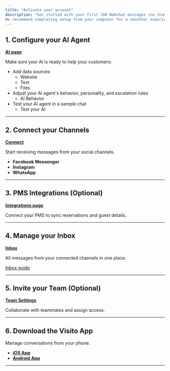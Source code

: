 ```yaml
---
title: "Activate your account"
description: "Get started with your first 100 Webchat messages (no channels required).  
We recommend completing setup from your computer for a smoother experience."
---
```


## 1. Configure your AI Agent

[**AI page**](https://app.visitoai.com/ai)

Make sure your AI is ready to help your customers:

- Add data sources:
  - Website
  - Text
  - Files
- Adjust your AI agent's behavior, personality, and escalation rules
  - AI Behavior
- Test your AI agent in a sample chat
  - Test your AI

---

## 2. Connect your Channels

[**Connect**](https://app.visitoai.com/connect)

Start receiving messages from your social channels.

- **Facebook Messenger**
- **Instagram**
- **WhatsApp**

---

## 3. PMS Integrations (Optional)

[**Integrations page**](https://app.visitoai.com/integrations)

Connect your PMS to sync reservations and guest details.

---

## 4. Manage your Inbox

[**Inbox**](https://app.visitoai.com/chats)

All messages from your connected channels in one place.

[Inbox guide](https://www.notion.so/1c129645463d81df81b2fef47ae96870?pvs=21)

---

## 5. Invite your Team (Optional)

[**Team Settings**](https://app.visitoai.com/settings)

Collaborate with teammates and assign access.

---

## 6. Download the Visito App

Manage conversations from your phone.

- [**iOS App**](https://apps.apple.com/us/app/visito-ai/id6475635950?l=en-US)
- [**Android App**](https://play.google.com/store/apps/details?id=visito.app.production&pli=1)

---